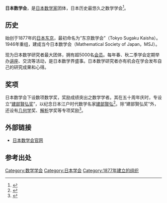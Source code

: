 {{primarysources|time=2019-08-16}}
'''日本数学会'''，是[[日本|日本]][[数学家|数学家]]团体，日本历史最悠久之数学学会<ref>{{cite web |url=http://mathsoc.jp/pamph/current/gaiyo.html |title=日本数学会の概要 |publisher=日本数学会 |language=ja |access-date=2016-10-10 |archive-date=2020-01-18 |archive-url=https://web.archive.org/web/20200118030129/http://mathsoc.jp/pamph/current/gaiyo.html |dead-url=no }}</ref>。

==历史==
始创于1877年的[[日本|日本]][[东京|东京]]，最初命名为“东京数学会”（Tokyo Sugaku Kaisha）。1946年重组，建成当今日本数学会（Mathematical Society of Japan，MSJ）。

现为日本数学研究者最大团体，拥有超5000名[[会员|会员]]。每年春、秋二季学会定期举办[[讲座|讲座]]、交流等活动，是日本数学界盛事。日本数学研究者亦有机会在学会发布自己的研究成果和心得。

==奖项==
日本数学会下设数项数学奖，奖励成绩突出之数学学者。其在五十周年庆时，专设立“[[建部賢弘奖|建部賢弘奖]]”，以纪念日本江户时代数学名家[[建部賢弘|建部賢弘]]<ref>{{cite web |url=http://mathsoc.jp/en/pamph/current/takebe_pr.html |title=The MSJ Takebe Katahiro Prizes |publisher=日本数学会 |language=en |access-date=2016-10-10 |archive-date=2020-02-22 |archive-url=https://web.archive.org/web/20200222132037/http://mathsoc.jp/en/pamph/current/takebe_pr.html |dead-url=no }}</ref>。除“建部賢弘奖”外，还设有[[几何学|几何学]]奖、[[解析|解析]]学奖等专项奖励<ref>{{cite web |url=http://mathsoc.jp/prize/ |title=顕彰事業 |publisher=日本数学会 |language=ja |access-date=2016-10-10 |archive-date=2020-08-15 |archive-url=https://web.archive.org/web/20200815060805/https://mathsoc.jp/prize/ |dead-url=no }}</ref>。

==外部链接==
*[http://mathsoc.jp/ 日本数学会官网] {{Wayback|url=http://mathsoc.jp/ |date=20210312223312 }}

==参考出处==
{{Reflist}}

[[Category:数学学会|Category:数学学会]]
[[Category:日本学会|Category:日本学会]]
[[Category:1877年建立的组织|Category:1877年建立的组织]]